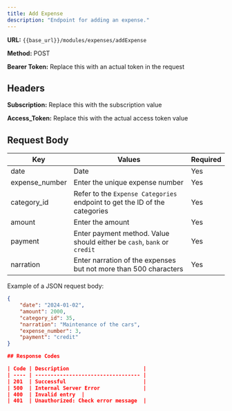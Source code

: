 ```yaml
---
title: Add Expense
description: "Endpoint for adding an expense."
---
```


**URL:** `{{base_url}}/modules/expenses/addExpense`

**Method:** POST

**Bearer Token:** Replace this with an actual token in the request

## Headers
**Subscription:** Replace this with the subscription value

**Access_Token:** Replace this with the actual access token value

## Request Body

| Key           | Values                          | Required |
| ------------- | ------------------------------- | -------- |
| date          | Date                             | Yes      |
| expense_number   | Enter the unique expense number | Yes      |
| category_id   | Refer to the `Expense Categories` endpoint to get the ID of the categories | Yes      |
| amount   | Enter the amount                  | Yes      |
| payment   | Enter payment method. Value should either be `cash`, `bank` or `credit`  | Yes      |
| narration   | Enter narration of the expenses but not more than 500 characters | Yes      |

Example of a JSON request body:

```json
{
    "date": "2024-01-02",
    "amount": 2000,
    "category_id": 35,
    "narration": "Maintenance of the cars",
    "expense_number": 3,
    "payment": "credit"
}

## Response Codes

| Code | Description                        |
| ---- | ---------------------------------- |
| 201  | Successful                         |
| 500  | Internal Server Error              |
| 400  | Invalid entry  |
| 401  | Unauthorized: Check error message  |
